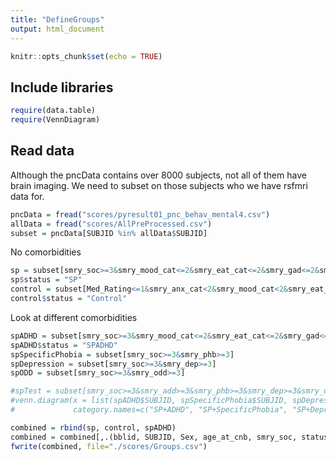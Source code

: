 ```yaml
---
title: "DefineGroups"
output: html_document
---
```


```r
knitr::opts_chunk$set(echo = TRUE)
```

## Include libraries

```r
require(data.table)
require(VennDiagram)
```
## Read data

Although the pncData contains over 8000 subjects, not all of them have brain imaging. We need to subset on those subjects who we have rsfmri data for.

```r
pncData = fread("scores/pyresult01_pnc_behav_mental4.csv")
allData = fread("scores/AllPreProcessed.csv")
subset = pncData[SUBJID %in% allData$SUBJID]
```

No comorbidities
```r
sp = subset[smry_soc>=3&smry_mood_cat<=2&smry_eat_cat<=2&smry_gad<=2&smry_sep<=2&smry_phb<=2&smry_pan<=2&smry_agr<=2&smry_ocd<=2&smry_ptd<=2&smry_psy_cat<=2&smry_beh_cat<=2]
sp$status = "SP"
control = subset[Med_Rating<=1&smry_anx_cat<2&smry_mood_cat<2&smry_eat_cat<2&smry_pan<2&smry_agr<2&smry_ocd<2&smry_ptd<2&smry_psy_cat<2&smry_beh_cat<2]
control$status = "Control"
```

Look at different comorbidities
```r
spADHD = subset[smry_soc>=3&smry_mood_cat<=2&smry_eat_cat<=2&smry_gad<=2&smry_sep<=2&smry_phb<=2&smry_pan<=2&smry_agr<=2&smry_ocd<=2&smry_ptd<=2&smry_psy_cat<=2&smry_add>=3]
spADHD$status = "SPADHD"
spSpecificPhobia = subset[smry_soc>=3&smry_phb>=3]
spDepression = subset[smry_soc>=3&smry_dep>=3]
spODD = subset[smry_soc>=3&smry_odd>=3]

#spTest = subset[smry_soc>=3&smry_add>=3&smry_phb>=3&smry_dep>=3&smry_odd>=3]
#venn.diagram(x = list(spADHD$SUBJID, spSpecificPhobia$SUBJID, spDepression$SUBJID, spODD$SUBJID), 
#             category.names=c("SP+ADHD", "SP+SpecificPhobia", "SP+Depression", "SP+ODD"), filename='VennDiagram.png', output=TRUE, imagetype="png", height = 1000 , width = 2500 , resolution = 300,)
```


```r
combined = rbind(sp, control, spADHD)
combined = combined[,.(bblid, SUBJID, Sex, age_at_cnb, smry_soc, status)]
fwrite(combined, file="./scores/Groups.csv")
```

